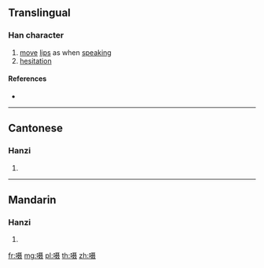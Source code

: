 {{also|囁}}
==Translingual==

===Han character===
{{Han char|rn=30|rad=口|as=10|sn=13|four=|canj=RSJE|ids=⿰口⿱耳双}}

# [[move]] [[lip]]s as when [[speak]]ing
# [[hesitation]]

====References====
* {{Han ref|kx=0204.111|hdz=10665.040|uh=55EB|ud=21995}}

----

==Cantonese==

===Hanzi===
{{yue-hanzi|jyut=[[zip6]]|y=jip6|tra=囁}}

# {{defn|lang=yue|sort=口10}}

----

==Mandarin==

===Hanzi===
{{cmn-hanzi|tra=囁|pin=[[niè]] ([[nie4]])|wg=nieh<sup>4</sup>}}

# {{defn|lang=cmn|sort=口10}}

[[fr:嗫]]
[[mg:嗫]]
[[pl:嗫]]
[[th:嗫]]
[[zh:嗫]]